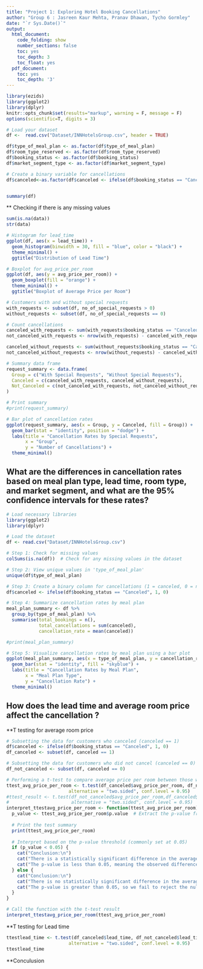 ```yaml
---
title: "Project 1: Exploring Hotel Booking Cancellations"
author: "Group 6 : Jasreen Kaur Mehta, Pranav Dhawan, Tycho Gormley"
date: "`r Sys.Date()`"
output:
  html_document:
    code_folding: show
    number_sections: false
    toc: yes
    toc_depth: 3
    toc_float: yes
  pdf_document:
    toc: yes
    toc_depth: '3'
---
```


```r
library(ezids)
library(ggplot2)
library(dplyr)
knitr::opts_chunk$set(results="markup", warning = F, message = F)
options(scientific=T, digits = 3) 
```

```r

# Load your dataset
df <-  read.csv("Dataset/INNHotelsGroup.csv", header = TRUE)

df$type_of_meal_plan <- as.factor(df$type_of_meal_plan)
df$room_type_reserved <- as.factor(df$room_type_reserved)
df$booking_status <- as.factor(df$booking_status)
df$market_segment_type <- as.factor(df$market_segment_type)

# Create a binary variable for cancellations
df$canceled<-as.factor(df$canceled <- ifelse(df$booking_status == "Canceled", 1, 0))


summary(df)
```

** Checking if there is any missing values
```r
sum(is.na(data))
str(data)
```

```r
# Histogram for lead_time
ggplot(df, aes(x = lead_time)) + 
  geom_histogram(binwidth = 30, fill = "blue", color = "black") + 
  theme_minimal() + 
  ggtitle("Distribution of Lead Time")

# Boxplot for avg_price_per_room
ggplot(df, aes(y = avg_price_per_room)) + 
  geom_boxplot(fill = "orange") + 
  theme_minimal() + 
  ggtitle("Boxplot of Average Price per Room")

```

```r
# Customers with and without special requests
with_requests <- subset(df, no_of_special_requests > 0)
without_requests <- subset(df, no_of_special_requests == 0)

# Count cancellations
canceled_with_requests <- sum(with_requests$booking_status == "Canceled")
not_canceled_with_requests <- nrow(with_requests) - canceled_with_requests

canceled_without_requests <- sum(without_requests$booking_status == "Canceled")
not_canceled_without_requests <- nrow(without_requests) - canceled_without_requests

# Summary data frame
request_summary <- data.frame(
  Group = c("With Special Requests", "Without Special Requests"),
  Canceled = c(canceled_with_requests, canceled_without_requests),
  Not_Canceled = c(not_canceled_with_requests, not_canceled_without_requests)
)

# Print summary
#print(request_summary)

# Bar plot of cancellation rates
ggplot(request_summary, aes(x = Group, y = Canceled, fill = Group)) +
  geom_bar(stat = "identity", position = "dodge") +
  labs(title = "Cancellation Rates by Special Requests",
       x = "Group",
       y = "Number of Cancellations") +
  theme_minimal()


```

## What are the differences in cancellation rates based on meal plan type, lead time, room type, and market segment, and what are the 95% confidence intervals for these rates?

```r
# Load necessary libraries
library(ggplot2)
library(dplyr)

# Load the dataset
df <- read.csv("Dataset/INNHotelsGroup.csv")

# Step 1: Check for missing values
colSums(is.na(df))  # Check for any missing values in the dataset

# Step 2: View unique values in 'type_of_meal_plan'
unique(df$type_of_meal_plan)

# Step 3: Create a binary column for cancellations (1 = canceled, 0 = not canceled)
df$canceled <- ifelse(df$booking_status == "Canceled", 1, 0)

# Step 4: Summarize cancellation rates by meal plan
meal_plan_summary <- df %>%
  group_by(type_of_meal_plan) %>%
  summarise(total_bookings = n(),
            total_cancellations = sum(canceled),
            cancellation_rate = mean(canceled))

#print(meal_plan_summary)

# Step 5: Visualize cancellation rates by meal plan using a bar plot
ggplot(meal_plan_summary, aes(x = type_of_meal_plan, y = cancellation_rate)) +
  geom_bar(stat = "identity", fill = "skyblue") +
  labs(title = "Cancellation Rates by Meal Plan",
       x = "Meal Plan Type",
       y = "Cancellation Rate") +
  theme_minimal()
```

## How does the lead time and average room price affect the cancellation ?

**T testing for average room price
```r
# Subsetting the data for customers who canceled (canceled == 1)
df$canceled <- ifelse(df$booking_status == "Canceled", 1, 0)
df_canceled <- subset(df, canceled == 1)

# Subsetting the data for customers who did not cancel (canceled == 0)
df_not_canceled <- subset(df, canceled == 0)

# Performing a t-test to compare average price per room between those who canceled and those who didn't
ttest_avg_price_per_room <- t.test(df_canceled$avg_price_per_room, df_not_canceled$avg_price_per_room, 
                       alternative = "two.sided", conf.level = 0.95)
#ttest_result <- t.test(df_not_canceled$avg_price_per_room,df_canceled$avg_price_per_room, 
#                       alternative = "two.sided", conf.level = 0.95)
interpret_ttestavg_price_per_room <- function(ttest_avg_price_per_room) {
  p_value <- ttest_avg_price_per_room$p.value  # Extract the p-value from the t-test result
  
  # Print the test summary
  print(ttest_avg_price_per_room)
  
  # Interpret based on the p-value threshold (commonly set at 0.05)
  if (p_value < 0.05) {
    cat("Conclusion:\n")
    cat("There is a statistically significant difference in the average price per room between customers who canceled and those who did not.\n")
    cat("The p-value is less than 0.05, meaning the observed difference in means is unlikely to have occurred by chance.\n")
  } else {
    cat("Conclusion:\n")
    cat("There is no statistically significant difference in the average price per room between customers who canceled and those who did not.\n")
    cat("The p-value is greater than 0.05, so we fail to reject the null hypothesis that the difference in means is zero.\n")
  }
}

# Call the function with the t-test result
interpret_ttestavg_price_per_room(ttest_avg_price_per_room)

```
**T testing for Lead time
```r
ttestlead_time <- t.test(df_canceled$lead_time, df_not_canceled$lead_time, 
                       alternative = "two.sided", conf.level = 0.95)
ttestlead_time
```
**Conculusion 

